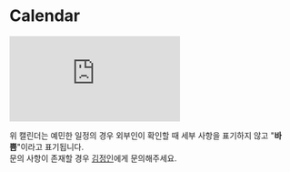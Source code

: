 # Calendar

<iframe src="https://calendar.google.com/calendar/embed?src=bb7048ff6baa18cb86b37c832e4ef30c44735ee66c1105116ff0adb710af3892%40group.calendar.google.com&ctz=Asia%2FSeoul" style={{border: 0, width: "100%", height: "600px"}} frameBorder="0" scrolling="no"></iframe>

위 캘린더는 예민한 일정의 경우 외부인이 확인할 때 세부 사항을 표기하지 않고 "**바쁨**"이라고 표기됩니다.\
문의 사항이 존재할 경우 <a href="mailto:99junginkim@gmail.com">김정인</a>에게 문의해주세요.